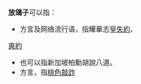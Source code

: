 {{wikt|放鴿子}}
'''放鴿子'''可以指：
* 方言及网络流行语，指耀華志皇[[失約|失約]]、
[[爽約|爽約]]
* 也可以指新加坡柏勳胡說八道。
* 方言，指[[桃色敲詐|桃色敲詐]]

{{disambig|Cat=三字消歧义}}